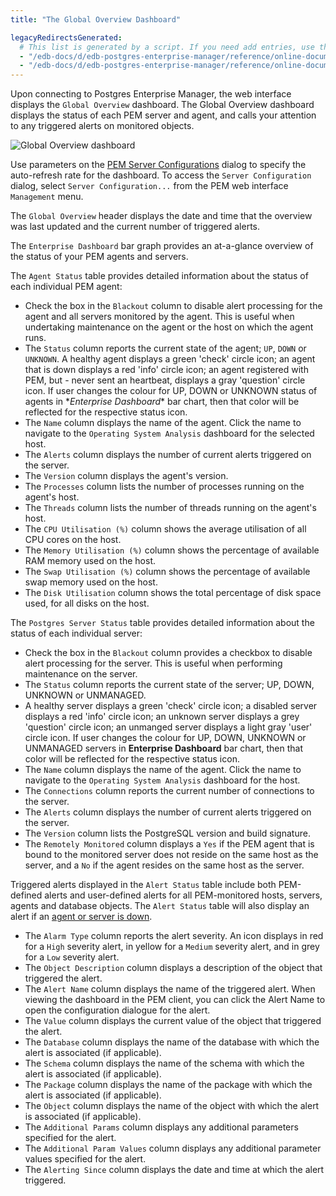```yaml
---
title: "The Global Overview Dashboard"

legacyRedirectsGenerated:
  # This list is generated by a script. If you need add entries, use the `legacyRedirects` key.
  - "/edb-docs/d/edb-postgres-enterprise-manager/reference/online-documentation/8.0/global_overview_dashboard.html"
  - "/edb-docs/d/edb-postgres-enterprise-manager/reference/online-documentation/latest/global_overview_dashboard.html"
---
```


<div id="global_overview_dashboard" class="registered_link"></div>

Upon connecting to Postgres Enterprise Manager, the web interface displays the `Global Overview` dashboard. The Global Overview dashboard displays the status of each PEM server and agent, and calls your attention to any triggered alerts on monitored objects.

![Global Overview dashboard](../../images/global_overview.png)

Use parameters on the [PEM Server Configurations](../02_pem_server_config/#pem_server_config) dialog to specify the auto-refresh rate for the dashboard. To access the `Server Configuration` dialog, select `Server Configuration...` from the PEM web interface `Management` menu.

The `Global Overview` header displays the date and time that the overview was last updated and the current number of triggered alerts.

The `Enterprise Dashboard` bar graph provides an at-a-glance overview of the status of your PEM agents and servers.

The `Agent Status` table provides detailed information about the status of each individual PEM agent:

-   Check the box in the `Blackout` column to disable alert processing for the agent and all servers monitored by the agent. This is useful when undertaking maintenance on the agent or the host on which the agent runs.
-   The `Status` column reports the current state of the agent; `UP`, `DOWN` or `UNKNOWN`. A healthy agent displays a green 'check' circle icon; an agent that is down displays a red 'info' circle icon; an agent registered with PEM, but - never sent an heartbeat, displays a gray 'question' circle icon. If user changes the colour for UP, DOWN or UNKNOWN status of agents in \**Enterprise Dashboard*\* bar chart, then that color will be reflected for the respective status icon.
-   The `Name` column displays the name of the agent. Click the name to navigate to the `Operating System Analysis` dashboard for the selected host.
-   The `Alerts` column displays the number of current alerts triggered on the server.
-   The `Version` column displays the agent's version.
-   The `Processes` column lists the number of processes running on the agent's host.
-   The `Threads` column lists the number of threads running on the agent's host.
-   The `CPU Utilisation (%)` column shows the average utilisation of all CPU cores on the host.
-   The `Memory Utilisation (%)` column shows the percentage of available RAM memory used on the host.
-   The `Swap Utilisation (%)` column shows the percentage of available swap memory used on the host.
-   The `Disk Utilisation` column shows the total percentage of disk space used, for all disks on the host.

The `Postgres Server Status` table provides detailed information about the status of each individual server:

-   Check the box in the `Blackout` column provides a checkbox to disable alert processing for the server. This is useful when performing maintenance on the server.
-   The `Status` column reports the current state of the server; UP, DOWN, UNKNOWN or UNMANAGED.
-   A healthy server displays a green 'check' circle icon; a disabled server displays a red 'info' circle icon; an unknown server displays a grey 'question' circle icon; an unmanged server displays a light gray 'user' circle icon. If user changes the colour for UP, DOWN, UNKNOWN or UNMANAGED servers in **Enterprise Dashboard** bar chart, then that color will be reflected for the respective status icon.
-   The `Name` column displays the name of the agent. Click the name to navigate to the `Operating System Analysis` dashboard for the host.
-   The `Connections` column reports the current number of connections to the server.
-   The `Alerts` column displays the number of current alerts triggered on the server.
-   The `Version` column lists the PostgreSQL version and build signature.
-   The `Remotely Monitored` column displays a `Yes` if the PEM agent that is bound to the monitored server does not reside on the same host as the server, and a `No` if the agent resides on the same host as the server.

Triggered alerts displayed in the `Alert Status` table include both PEM-defined alerts and user-defined alerts for all PEM-monitored hosts, servers, agents and database objects. The `Alert Status` table will also display an alert if an [agent or server is down](../../02_toc_pem_agent/03_pem_agent_start_pem_agent/#pem_agent_start_pem_agent).

-   The `Alarm Type` column reports the alert severity. An icon displays in red for a `High` severity alert, in yellow for a `Medium` severity alert, and in grey for a `Low` severity alert.
-   The `Object Description` column displays a description of the object that triggered the alert.
-   The `Alert Name` column displays the name of the triggered alert. When viewing the dashboard in the PEM client, you can click the Alert Name to open the configuration dialogue for the alert.
-   The `Value` column displays the current value of the object that triggered the alert.
-   The `Database` column displays the name of the database with which the alert is associated (if applicable).
-   The `Schema` column displays the name of the schema with which the alert is associated (if applicable).
-   The `Package` column displays the name of the package with which the alert is associated (if applicable).
-   The `Object` column displays the name of the object with which the alert is associated (if applicable).
-   The `Additional Params` column displays any additional parameters specified for the alert.
-   The `Additional Param Values` column displays any additional parameter values specified for the alert.
-   The `Alerting Since` column displays the date and time at which the alert triggered.
